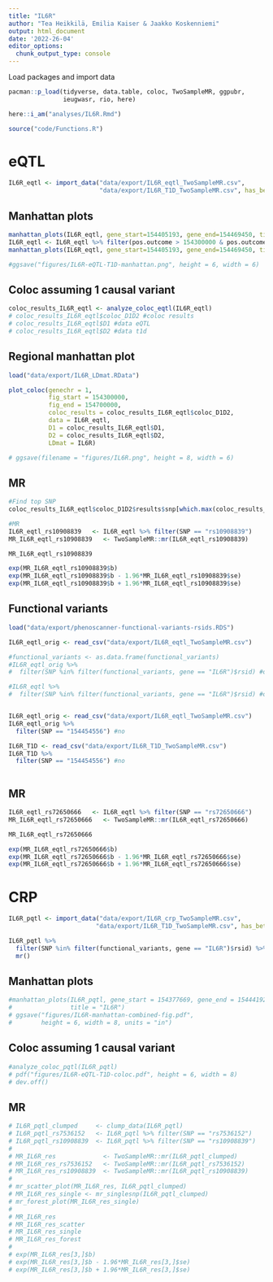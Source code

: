 ---
title: "IL6R"
author: "Tea Heikkilä, Emilia Kaiser & Jaakko Koskenniemi"
output: html_document
date: '2022-26-04'
editor_options:
  chunk_output_type: console
---

  Load packages and import data
```{r}
pacman::p_load(tidyverse, data.table, coloc, TwoSampleMR, ggpubr, 
               ieugwasr, rio, here)

here::i_am("analyses/IL6R.Rmd")

source("code/Functions.R")

```

# eQTL

```{r}
IL6R_eqtl <- import_data("data/export/IL6R_eqtl_TwoSampleMR.csv", 
                         "data/export/IL6R_T1D_TwoSampleMR.csv", has_beta = TRUE)

```


## Manhattan plots
```{r}
manhattan_plots(IL6R_eqtl, gene_start=154405193, gene_end=154469450, title = "IL6R")
IL6R_eqtl <- IL6R_eqtl %>% filter(pos.outcome > 154300000 & pos.outcome < 154700000) 
manhattan_plots(IL6R_eqtl, gene_start=154405193, gene_end=154469450, title = "IL6R")

#ggsave("figures/IL6R-eQTL-T1D-manhattan.png", height = 6, width = 6)

```

## Coloc assuming 1 causal variant
```{r}
coloc_results_IL6R_eqtl <- analyze_coloc_eqtl(IL6R_eqtl)
# coloc_results_IL6R_eqtl$coloc_D1D2 #coloc results
# coloc_results_IL6R_eqtl$D1 #data eQTL
# coloc_results_IL6R_eqtl$D2 #data t1d

```

## Regional manhattan plot

```{r}

load("data/export/IL6R_LDmat.RData")

plot_coloc(genechr = 1,
           fig_start = 154300000,
           fig_end = 154700000,
           coloc_results = coloc_results_IL6R_eqtl$coloc_D1D2,
           data = IL6R_eqtl,
           D1 = coloc_results_IL6R_eqtl$D1,
           D2 = coloc_results_IL6R_eqtl$D2,
           LDmat = IL6R)

# ggsave(filename = "figures/IL6R.png", height = 8, width = 6)
```

## MR
```{r}

#Find top SNP
coloc_results_IL6R_eqtl$coloc_D1D2$results$snp[which.max(coloc_results_IL6R_eqtl$coloc_D1D2$results$SNP.PP.H4)] #rs10908839

#MR
IL6R_eqtl_rs10908839   <- IL6R_eqtl %>% filter(SNP == "rs10908839")
MR_IL6R_eqtl_rs10908839   <- TwoSampleMR::mr(IL6R_eqtl_rs10908839)

MR_IL6R_eqtl_rs10908839

exp(MR_IL6R_eqtl_rs10908839$b)
exp(MR_IL6R_eqtl_rs10908839$b - 1.96*MR_IL6R_eqtl_rs10908839$se)
exp(MR_IL6R_eqtl_rs10908839$b + 1.96*MR_IL6R_eqtl_rs10908839$se)
```


## Functional variants

```{r}
load("data/export/phenoscanner-functional-variants-rsids.RDS")

IL6R_eqtl_orig <- read_csv("data/export/IL6R_eqtl_TwoSampleMR.csv")

#functional_variants <- as.data.frame(functional_variants)
#IL6R_eqtl_orig %>%
#  filter(SNP %in% filter(functional_variants, gene == "IL6R")$rsid) #only 11

#IL6R_eqtl %>%
#  filter(SNP %in% filter(functional_variants, gene == "IL6R")$rsid) #only 11


IL6R_eqtl_orig <- read_csv("data/export/IL6R_eqtl_TwoSampleMR.csv")
IL6R_eqtl_orig %>%
  filter(SNP == "154454556") #no

IL6R_T1D <- read_csv("data/export/IL6R_T1D_TwoSampleMR.csv")
IL6R_T1D %>%
  filter(SNP == "154454556") #no



```



## MR
```{r}

IL6R_eqtl_rs72650666   <- IL6R_eqtl %>% filter(SNP == "rs72650666")
MR_IL6R_eqtl_rs72650666   <- TwoSampleMR::mr(IL6R_eqtl_rs72650666)

MR_IL6R_eqtl_rs72650666

exp(MR_IL6R_eqtl_rs72650666$b)
exp(MR_IL6R_eqtl_rs72650666$b - 1.96*MR_IL6R_eqtl_rs72650666$se)
exp(MR_IL6R_eqtl_rs72650666$b + 1.96*MR_IL6R_eqtl_rs72650666$se)
```



# CRP

```{r}
IL6R_pqtl <- import_data("data/export/IL6R_crp_TwoSampleMR.csv",
                        "data/export/IL6R_T1D_TwoSampleMR.csv", has_beta = TRUE)

IL6R_pqtl %>%
  filter(SNP %in% filter(functional_variants, gene == "IL6R")$rsid) %>%
  mr()


```



## Manhattan plots
```{r}

#manhattan_plots(IL6R_pqtl, gene_start = 154377669, gene_end = 154441926,
#                title = "IL6R")
# ggsave("figures/IL6R-manhattan-combined-fig.pdf",
#        height = 6, width = 8, units = "in")
```

## Coloc assuming 1 causal variant
```{r}
#analyze_coloc_pqtl(IL6R_pqtl)
# pdf("figures/IL6R-eQTL-T1D-coloc.pdf", height = 6, width = 8)
# dev.off()
```

## MR

```{r}

# IL6R_pqtl_clumped     <- clump_data(IL6R_pqtl)
# IL6R_pqtl_rs7536152   <- IL6R_pqtl %>% filter(SNP == "rs7536152")
# IL6R_pqtl_rs10908839  <- IL6R_pqtl %>% filter(SNP == "rs10908839")
# 
# MR_IL6R_res             <- TwoSampleMR::mr(IL6R_pqtl_clumped)
# MR_IL6R_res_rs7536152   <- TwoSampleMR::mr(IL6R_pqtl_rs7536152)
# MR_IL6R_res_rs10908839  <- TwoSampleMR::mr(IL6R_pqtl_rs10908839)
# 
# mr_scatter_plot(MR_IL6R_res, IL6R_pqtl_clumped)
# MR_IL6R_res_single <- mr_singlesnp(IL6R_pqtl_clumped)
# mr_forest_plot(MR_IL6R_res_single)
# 
# MR_IL6R_res
# MR_IL6R_res_scatter
# MR_IL6R_res_single
# MR_IL6R_res_forest
# 
# exp(MR_IL6R_res[3,]$b)
# exp(MR_IL6R_res[3,]$b - 1.96*MR_IL6R_res[3,]$se)
# exp(MR_IL6R_res[3,]$b + 1.96*MR_IL6R_res[3,]$se)

```


